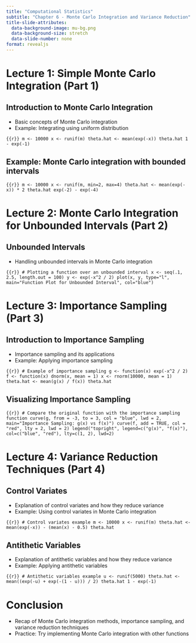 ```yaml
---
title: "Computational Statistics"
subtitle: "Chapter 6 - Monte Carlo Integration and Variance Reduction"
title-slide-attributes:
  data-background-image: mu-bg.png
  data-background-size: stretch
  data-slide-number: none
format: revealjs
---
```


# Lecture 1: Simple Monte Carlo Integration (Part 1)

## Introduction to Monte Carlo Integration

-   Basic concepts of Monte Carlo integration
-   Example: Integrating using uniform distribution

```{{r}}
m <- 10000
x <- runif(m)
theta.hat <- mean(exp(-x))
theta.hat
1 - exp(-1)
```

## Example: Monte Carlo integration with bounded intervals

```{{r}}
m <- 10000
x <- runif(m, min=2, max=4)
theta.hat <- mean(exp(-x)) * 2
theta.hat
exp(-2) - exp(-4)
```

# Lecture 2: Monte Carlo Integration for Unbounded Intervals (Part 2)

## Unbounded Intervals

-   Handling unbounded intervals in Monte Carlo integration

```{{r}}
# Plotting a function over an unbounded interval
x <- seq(.1, 2.5, length.out = 100)
y <- exp(-x^2 / 2)
plot(x, y, type="l", main="Function Plot for Unbounded Interval", col="blue")
```

# Lecture 3: Importance Sampling (Part 3)

## Introduction to Importance Sampling

-   Importance sampling and its applications
-   Example: Applying importance sampling

```{{r}}
# Example of importance sampling
g <- function(x) exp(-x^2 / 2)
f <- function(x) dnorm(x, mean = 1)
x <- rnorm(10000, mean = 1)
theta.hat <- mean(g(x) / f(x))
theta.hat
```

## Visualizing Importance Sampling

```{{r}}
# Compare the original function with the importance sampling function
curve(g, from = -3, to = 3, col = "blue", lwd = 2, main="Importance Sampling: g(x) vs f(x)")
curve(f, add = TRUE, col = "red", lty = 2, lwd = 2)
legend("topright", legend=c("g(x)", "f(x)"), col=c("blue", "red"), lty=c(1, 2), lwd=2)
```

# Lecture 4: Variance Reduction Techniques (Part 4)

## Control Variates

-   Explanation of control variates and how they reduce variance
-   Example: Using control variates in Monte Carlo integration

```{{r}}
# Control variates example
m <- 10000
x <- runif(m)
theta.hat <- mean(exp(-x)) - (mean(x) - 0.5)
theta.hat
```

## Antithetic Variables

-   Explanation of antithetic variables and how they reduce variance
-   Example: Applying antithetic variables

```{{r}}
# Antithetic variables example
u <- runif(5000)
theta.hat <- mean((exp(-u) + exp(-(1 - u))) / 2)
theta.hat
1 - exp(-1)
```

# Conclusion

-   Recap of Monte Carlo integration methods, importance sampling, and variance reduction techniques
-   Practice: Try implementing Monte Carlo integration with other functions
